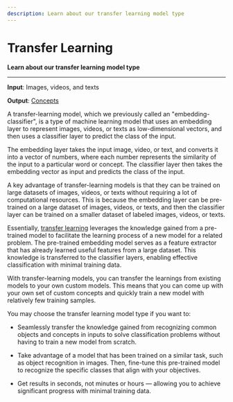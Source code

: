```yaml
---
description: Learn about our transfer learning model type
---
```


# Transfer Learning

**Learn about our transfer learning model type**
<hr />

**Input**: Images, videos, and texts

**Output**: [Concepts](https://docs.clarifai.com/create-manage/concepts/)

A transfer-learning model, which we previously called an "embedding-classifier", is a type of machine learning model that uses an embedding layer to represent images, videos, or texts as low-dimensional vectors, and then uses a classifier layer to predict the class of the input.

The embedding layer takes the input image, video, or text, and converts it into a vector of numbers, where each number represents the similarity of the input to a particular word or concept. The classifier layer then takes the embedding vector as input and predicts the class of the input.

A key advantage of transfer-learning models is that they can be trained on large datasets of images, videos, or texts without requiring a lot of computational resources. This is because the embedding layer can be pre-trained on a large dataset of images, videos, or texts, and then the classifier layer can be trained on a smaller dataset of labeled images, videos, or texts.

Essentially, [transfer learning](https://www.clarifai.com/blog/what-is-transfer-learning) leverages the knowledge gained from a pre-trained model to facilitate the learning process of a new model for a related problem. The pre-trained embedding model serves as a feature extractor that has already learned useful features from a large dataset. This knowledge is transferred to the classifier layers, enabling effective classification with minimal training data.

With transfer-learning models, you can transfer the learnings from existing models to your own custom models. This means that you can come up with your own set of custom concepts and quickly train a new model with relatively few training samples.

You may choose the transfer learning model type if you want to:

- Seamlessly transfer the knowledge gained from recognizing common objects and concepts in inputs to solve classification problems without having to train a new model from scratch.

- Take advantage of a model that has been trained on a similar task, such as object recognition in images. Then, fine-tune this pre-trained model to recognize the specific classes that align with your objectives.

- Get results in seconds, not minutes or hours — allowing you to achieve significant progress with minimal training data.




<DocCardList items={useCurrentSidebarCategory().items}/>



